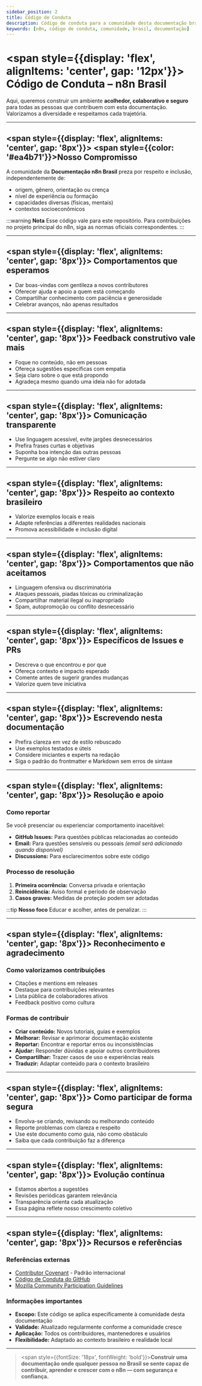 ---
sidebar_position: 2
title: Código de Conduta
description: Código de conduta para a comunidade desta documentação brasileira do n8n.
keywords: [n8n, código de conduta, comunidade, brasil, documentação]
---

# <span style={{display: 'flex', alignItems: 'center', gap: '12px'}}><IonicIcon name="shield-checkmark-outline" size={32} color="#ea4b71" /> Código de Conduta – n8n Brasil</span>

Aqui, queremos construir um ambiente **acolhedor, colaborativo e seguro** para todas as pessoas que contribuem com esta documentação. Valorizamos a diversidade e respeitamos cada trajetória.

---

## <span style={{display: 'flex', alignItems: 'center', gap: '8px'}}><IonicIcon name="handshake-outline" size={24} color="#ea4b71" /> <span style={{color: '#ea4b71'}}>Nosso Compromisso</span></span>

A comunidade da **Documentação n8n Brasil** preza por respeito e inclusão, independentemente de:

- origem, gênero, orientação ou crença
- nível de experiência ou formação
- capacidades diversas (físicas, mentais)
- contextos socioeconômicos

:::warning **Nota**
Esse código vale para este repositório. Para contribuições no projeto principal do n8n, siga as normas oficiais correspondentes.
:::

---

## <span style={{display: 'flex', alignItems: 'center', gap: '8px'}}><IonicIcon name="leaf-outline" size={24} color="#ea4b71" /> Comportamentos que esperamos</span>

- Dar boas-vindas com gentileza a novos contributores
- Oferecer ajuda e apoio a quem está começando
- Compartilhar conhecimento com paciência e generosidade
- Celebrar avanços, não apenas resultados

---

## <span style={{display: 'flex', alignItems: 'center', gap: '8px'}}><IonicIcon name="construct-outline" size={24} color="#ea4b71" /> Feedback construtivo vale mais</span>

- Foque no conteúdo, não em pessoas
- Ofereça sugestões específicas com empatia
- Seja claro sobre o que está propondo
- Agradeça mesmo quando uma ideia não for adotada

---

## <span style={{display: 'flex', alignItems: 'center', gap: '8px'}}><IonicIcon name="chatbubble-outline" size={24} color="#ea4b71" /> Comunicação transparente</span>

- Use linguagem acessível, evite jargões desnecessários
- Prefira frases curtas e objetivas
- Suponha boa intenção das outras pessoas
- Pergunte se algo não estiver claro

---

## <span style={{display: 'flex', alignItems: 'center', gap: '8px'}}><IonicIcon name="globe-outline" size={24} color="#ea4b71" /> Respeito ao contexto brasileiro</span>

- Valorize exemplos locais e reais
- Adapte referências a diferentes realidades nacionais
- Promova acessibilidade e inclusão digital

---

## <span style={{display: 'flex', alignItems: 'center', gap: '8px'}}><IonicIcon name="close-circle-outline" size={24} color="#ea4b71" /> Comportamentos que não aceitamos</span>

- Linguagem ofensiva ou discriminatória
- Ataques pessoais, piadas tóxicas ou criminalização
- Compartilhar material ilegal ou inapropriado
- Spam, autopromoção ou conflito desnecessário

---

## <span style={{display: 'flex', alignItems: 'center', gap: '8px'}}><IonicIcon name="pin-outline" size={24} color="#ea4b71" /> Específicos de Issues e PRs</span>

- Descreva o que encontrou e por que
- Ofereça contexto e impacto esperado
- Comente antes de sugerir grandes mudanças
- Valorize quem teve iniciativa

---

## <span style={{display: 'flex', alignItems: 'center', gap: '8px'}}><IonicIcon name="library-outline" size={24} color="#ea4b71" /> Escrevendo nesta documentação</span>

- Prefira clareza em vez de estilo rebuscado
- Use exemplos testados e úteis
- Considere iniciantes e experts na redação
- Siga o padrão do frontmatter e Markdown sem erros de sintaxe

---

## <span style={{display: 'flex', alignItems: 'center', gap: '8px'}}><IonicIcon name="refresh-outline" size={24} color="#ea4b71" /> Resolução e apoio</span>

### <IonicIcon name="warning-outline" size={20} color="#ea4b71" /> Como reportar

Se você presenciar ou experienciar comportamento inaceitável:

- **GitHub Issues:** Para questões públicas relacionadas ao conteúdo
- **Email:** Para questões sensíveis ou pessoais *(email será adicionado quando disponível)*
- **Discussions:** Para esclarecimentos sobre este código

### <IonicIcon name="settings-outline" size={20} color="#ea4b71" /> Processo de resolução

1. **Primeira ocorrência:** Conversa privada e orientação
2. **Reincidência:** Aviso formal e período de observação
3. **Casos graves:** Medidas de proteção podem ser adotadas

:::tip **Nosso foco**
Educar e acolher, antes de penalizar.
:::

---

## <span style={{display: 'flex', alignItems: 'center', gap: '8px'}}><IonicIcon name="trophy-outline" size={24} color="#ea4b71" /> Reconhecimento e agradecimento</span>

### <IonicIcon name="heart-outline" size={20} color="#ea4b71" /> Como valorizamos contribuições

- Citações e mentions em releases
- Destaque para contribuições relevantes
- Lista pública de colaboradores ativos
- Feedback positivo como cultura

### <IonicIcon name="add-circle-outline" size={20} color="#ea4b71" /> Formas de contribuir

- **Criar conteúdo:** Novos tutoriais, guias e exemplos
- **Melhorar:** Revisar e aprimorar documentação existente
- **Reportar:** Encontrar e reportar erros ou inconsistências
- **Ajudar:** Responder dúvidas e apoiar outros contribuidores
- **Compartilhar:** Trazer casos de uso e experiências reais
- **Traduzir:** Adaptar conteúdo para o contexto brasileiro

---

## <span style={{display: 'flex', alignItems: 'center', gap: '8px'}}><IonicIcon name="star-outline" size={24} color="#ea4b71" /> Como participar de forma segura</span>

- Envolva-se criando, revisando ou melhorando conteúdo
- Reporte problemas com clareza e respeito
- Use este documento como guia, não como obstáculo
- Saiba que cada contribuição faz a diferença

---

## <span style={{display: 'flex', alignItems: 'center', gap: '8px'}}><IonicIcon name="sync-outline" size={24} color="#ea4b71" /> Evolução contínua</span>

- Estamos abertos a sugestões
- Revisões periódicas garantem relevância
- Transparência orienta cada atualização
- Essa página reflete nosso crescimento coletivo

---

## <span style={{display: 'flex', alignItems: 'center', gap: '8px'}}><IonicIcon name="library-outline" size={24} color="#ea4b71" /> Recursos e referências</span>

### <IonicIcon name="link-outline" size={20} color="#ea4b71" /> Referências externas

- [Contributor Covenant](https://www.contributor-covenant.org/pt-br/) - Padrão internacional
- [Código de Conduta do GitHub](https://docs.github.com/pt/site-policy/github-terms/github-community-code-of-conduct)
- [Mozilla Community Participation Guidelines](https://www.mozilla.org/pt-BR/about/governance/policies/participation/)

### <IonicIcon name="information-circle-outline" size={20} color="#ea4b71" /> Informações importantes

- **Escopo:** Este código se aplica especificamente à comunidade desta documentação
- **Validade:** Atualizado regularmente conforme a comunidade cresce
- **Aplicação:** Todos os contribuidores, mantenedores e usuários
- **Flexibilidade:** Adaptado ao contexto brasileiro e realidade local

---

> <span style={{fontSize: '18px', fontWeight: 'bold'}}>**Construir uma documentação onde qualquer pessoa no Brasil se sente capaz de contribuir, aprender e crescer com o n8n — com segurança e confiança.**</span>